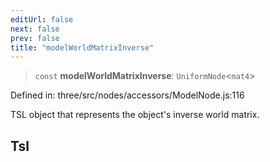 ```yaml
---
editUrl: false
next: false
prev: false
title: "modelWorldMatrixInverse"
---
```


> `const` **modelWorldMatrixInverse**: `UniformNode`\<`mat4`\>

Defined in: three/src/nodes/accessors/ModelNode.js:116

TSL object that represents the object's inverse world matrix.

## Tsl
